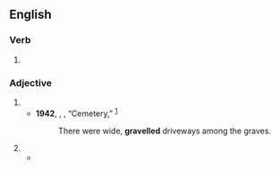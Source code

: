 ==English==

===Verb===
{{head|en|verb form}}

# {{en-past of|gravel}}

===Adjective===
{{head|en|adjective}}

# {{alt form|en|graveled||covered with gravel}}
#* '''1942''', {{w|Emily Carr}}, ''{{w|The Book of Small}}'', “Cemetery,” <sup>[http://www.gutenberg.net.au/ebooks04/0400201.txt]</sup>
#*: There were wide, '''gravelled''' driveways among the graves.
# {{alt form|en|graveled||perplexed, baffled, annoyed}}
#* {{RQ:Stevenson Kidnapped|passage=I thought Alan would be '''gravelled''' at that, for we lacked the means of writing in that desert.}}